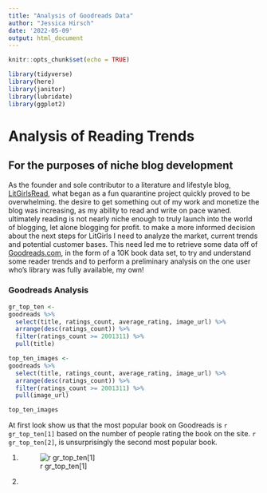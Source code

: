```yaml
---
title: "Analysis of Goodreads Data"
author: "Jessica Hirsch"
date: '2022-05-09'
output: html_document
---
```


```r
knitr::opts_chunk$set(echo = TRUE)
```

```r
library(tidyverse)
library(here)
library(janitor)
library(lubridate)
library(ggplot2)
```


# Analysis of Reading Trends

## For the purposes of niche blog development

As the founder and sole contributor to a literature and lifestyle blog, [LitGirlsRead](litgirlsread.com), what began as a fun quarantine project quickly proved to be overwhelming. the desire to get something out of my work and monetize the blog was increasing, as my ability to read and write on pace waned. ultimately reading is not nearly niche enough to truly launch into the world of blogging, let alone blogging for profit. to make a more informed decision about the next steps for LitGirls I need to analyze the market, current trends and potential customer bases. This need led me to retrieve some data off of [Goodreads.com](goodreads.com), in the form of a 10K book data set, to try and understand some reader trends and to perform a preliminary analysis on the one user who's library was fully available, my own!

### Goodreads Analysis

```r

gr_top_ten <- 
goodreads %>% 
  select(title, ratings_count, average_rating, image_url) %>% 
  arrange(desc(ratings_count)) %>% 
  filter(ratings_count >= 2001311) %>% 
  pull(title)

top_ten_images <- 
goodreads %>% 
  select(title, ratings_count, average_rating, image_url) %>% 
  arrange(desc(ratings_count)) %>% 
  filter(ratings_count >= 2001311) %>% 
  pull(image_url)

top_ten_images

```

At first look show us that the most popular book on Goodreads is `r gr_top_ten[1]` based on the number of people rating the book on the site. `r gr_top_ten[2]`, is unsurprisingly the second most popular book.

1.  ![r gr_top_ten[1]](%22https://images.gr-assets.com/books/1447303603m/2767052.jpg%22)

2.  
